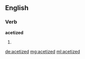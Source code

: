 ==English==

===Verb===
'''acetized'''

# {{en-past of|acetize}}

[[de:acetized]]
[[mg:acetized]]
[[ml:acetized]]